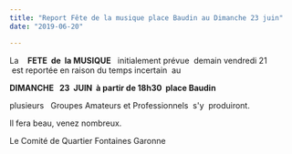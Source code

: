 ```yaml
---
title: "Report Fête de la musique place Baudin au Dimanche 23 juin"
date: "2019-06-20"

---
```


La    **FETE  de  la MUSIQUE**   initialement prévue  demain vendredi 21  est reportée en raison du temps incertain  au

**DIMANCHE   23  JUIN  à partir de 18h30  place Baudin**

plusieurs   Groupes Amateurs et Professionnels  s'y  produiront.

Il fera beau, venez nombreux.

Le Comité de Quartier Fontaines Garonne
